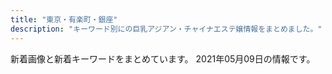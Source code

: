 ```yaml
---
title: "東京・有楽町・銀座"
description: "キーワード別にの巨乳アジアン・チャイナエステ嬢情報をまとめました。"
---
```


新着画像と新着キーワードをまとめています。
2021年05月09日の情報です。

<DmmAffiliateIns />
<KeywordTable
  shops={
    [
    {
        "img_links": [
            "http://yume-sato.blue/uploads//sites/18/2020/09/g3-150x150.jpg",
            "http://yume-sato.blue/uploads//sites/18/2020/09/g6-150x150.jpg",
            "http://yume-sato.blue/uploads//sites/18/2021/04/1-225x300.jpg",
            "http://yume-sato.blue/uploads//sites/18/2020/09/mobile-1.jpg",
            "http://yume-sato.blue/uploads//sites/18/2020/09/g1-150x150.jpg",
            "http://yume-sato.blue/uploads//sites/18/2020/09/g4.jpg",
            "http://yume-sato.blue/uploads//sites/18/2020/09/g1.jpg",
            "http://yume-sato.blue/uploads//sites/18/2020/12/gg.jpg",
            "http://yume-sato.blue/uploads//sites/18/2020/09/g3.jpg",
            "http://yume-sato.blue/uploads//sites/18/2020/09/g6.jpg",
            "http://yume-sato.blue/uploads//sites/18/2020/09/top1-1.jpg",
            "http://yume-sato.blue/uploads//sites/18/2020/09/top.jpg",
            "http://yume-sato.blue/uploads//sites/18/2020/09/s_staff.png",
            "http://yume-sato.blue/uploads//sites/18/2020/09/g4-150x150.jpg",
            "http://yume-sato.blue/uploads//sites/18/2020/09/pick.jpg",
            "http://yume-sato.blue/uploads//sites/18/2020/09/g2.jpg",
            "http://yume-sato.blue/uploads//sites/18/2020/09/news.jpg",
            "http://yume-sato.blue/uploads//sites/18/2020/10/g2.jpg",
            "http://yume-sato.blue/uploads//sites/18/2021/04/1.jpg",
            "http://yume-sato.blue/uploads//sites/18/2020/09/g5-150x150.jpg",
            "http://yume-sato.blue/uploads//sites/18/2020/12/gg-150x150.jpg",
            "http://yume-sato.blue/uploads//sites/18/2020/09/g5.jpg",
            "http://yume-sato.blue/uploads//sites/18/2020/09/g2-150x150.jpg"
        ],
        "url": "http://yume-sato.blue/",
        "station": "\u4eba\u5f62\u753a\u99c5A6",
        "keywords": {},
        "name": "\u5922\u306e\u90f7"
    },
    {
        "keywords": {},
        "name": "\u6975\u4e0a\u30e1\u30f3\u30ba\u30a2\u30ed\u30de\u65e5\u672c\u6a4b",
        "station": "\u8305\u5834\u753a\u99c510\u756a\u51fa\u53e3",
        "img_links": [],
        "url": "https://aroma.tyo.cm/"
    },
    {
        "keywords": {
            "87": 1,
            "E": 1,
            "C": 1,
            "89": 1,
            "D": 4
        },
        "url": "https://est-tiara.info/",
        "img_links": [
            "https://est-tiara.info/images/mobile.png",
            "https://est-tiara.info/staffPhoto/s20210304100121.jpg",
            "https://est-tiara.info/staffPhoto/b20210304095739.jpg",
            "https://est-tiara.info/staffPhoto/b20201016083614.jpg",
            "https://est-tiara.info/images/gallery/r6.jpg",
            "https://est-tiara.info/staffPhoto/b20210304100038.jpg",
            "https://est-tiara.info/images/gallery/r8.jpg",
            "https://est-tiara.info/uploadfiles/Image/campaignEstTiaraInfo.jpg",
            "https://est-tiara.info/images/gallery/r5.jpg",
            "https://est-tiara.info/staffPhoto/s20201016083828.jpg",
            "https://est-tiara.info/staffPhoto/s20210304095739.jpg",
            "https://est-tiara.info/js/sliderLine/slide_prev.png",
            "https://est-tiara.info/staffPhoto/s20210304095845.jpg",
            "https://est-tiara.info/staffPhoto/b20201016083828.jpg",
            "https://est-tiara.info/staffPhoto/b20210304100121.jpg",
            "https://est-tiara.info/staffPhoto/b20210304095845.jpg",
            "https://est-tiara.info/staffPhoto/s20201016083614.jpg",
            "https://est-tiara.info/images/returnBtn.png",
            "https://est-tiara.info/images/gallery/r1.jpg",
            "https://est-tiara.info/staffPhoto/b20210304095623.jpg",
            "https://est-tiara.info/staffPhoto/s20210304095623.jpg",
            "https://est-tiara.info/staffPhoto/s20210304100038.jpg",
            "https://est-tiara.info/images/gallery/r7.jpg",
            "https://est-tiara.info/images/gallery/r4.jpg",
            "https://est-tiara.info/js/sliderLine/slide_next.png",
            "https://est-tiara.info/images/gallery/r3.jpg",
            "https://est-tiara.info/images/gallery/r2.jpg"
        ],
        "name": "Tiara-\u30c6\u30a4\u30a2\u30e9-",
        "station": "\u6771\u9280\u5ea7\u99c5A7\u51fa\u53e3"
    },
    {
        "url": "http://cocosia-massage.work/",
        "img_links": [
            "http://cocosia-massage.work/img/fla-1.jpg",
            "http://cocosia-massage.work/sp/img/st1.jpg",
            "http://cocosia-massage.work/sp/img/st4.jpg",
            "http://cocosia-massage.work/img/sta6.jpg",
            "http://cocosia-massage.work/sp/img/p-5.jpg",
            "http://cocosia-massage.work/sp/img/qr.jpg",
            "http://cocosia-massage.work/img/r9.jpg",
            "http://cocosia-massage.work/sp/img/st3.jpg",
            "http://cocosia-massage.work/img/xmas.png",
            "http://cocosia-massage.work/sp/img/pc.jpg",
            "http://cocosia-massage.work/img/nos.jpg",
            "http://cocosia-massage.work/sp/img/p-4.jpg",
            "http://cocosia-massage.work/sp/img/cam3.jpg",
            "http://cocosia-massage.work/sp/img/cam4.jpg",
            "http://cocosia-massage.work/img/sta1.jpg",
            "http://cocosia-massage.work/img/st1.jpg",
            "http://cocosia-massage.work/sp/img/t-r.jpg",
            "http://cocosia-massage.work/img/sta2.jpg",
            "http://cocosia-massage.work/img/st6.jpg",
            "http://cocosia-massage.work/img/st5.jpg",
            "http://cocosia-massage.work/sp/img/botton.jpg",
            "http://cocosia-massage.work/sp/img/t-t2.jpg",
            "http://cocosia-massage.work/img/acc.jpg",
            "http://cocosia-massage.work/img/cncp.jpg",
            "http://cocosia-massage.work/img/head2.jpg",
            "http://cocosia-massage.work/sp/img/p-3.jpg",
            "http://cocosia-massage.work/sp/img/st2.jpg",
            "http://cocosia-massage.work/sp/img/st6.jpg",
            "http://cocosia-massage.work/img/st2.jpg",
            "http://cocosia-massage.work/sp/img/cam1.jpg",
            "http://cocosia-massage.work/sp/img/acc.jpg",
            "http://cocosia-massage.work/sp/img/t-s.jpg",
            "http://cocosia-massage.work/img/sta3.jpg",
            "http://cocosia-massage.work/img/conc.jpg",
            "http://cocosia-massage.work/sp/img/st5.jpg",
            "http://cocosia-massage.work/img/st4.jpg",
            "http://cocosia-massage.work/sp/img/t-t.jpg",
            "http://cocosia-massage.work/img/sta5.jpg",
            "http://cocosia-massage.work/img/fla-2.jpg",
            "http://cocosia-massage.work/img/news.jpg",
            "http://cocosia-massage.work/sp/img/sys.jpg",
            "http://cocosia-massage.work/sp/img/p-6.jpg",
            "http://cocosia-massage.work/sp/img/info.jpg",
            "http://cocosia-massage.work/img/sta4.jpg",
            "http://cocosia-massage.work/sp/img/rec.jpg",
            "http://cocosia-massage.work/img/newf.jpg",
            "http://cocosia-massage.work/sp/img/cam2.jpg",
            "http://cocosia-massage.work/img/st3.jpg"
        ],
        "keywords": {
            "87": 2,
            "85": 16,
            "F": 5,
            "C": 22,
            "E": 2,
            "D": 8,
            "88": 5
        },
        "station": "\u4eba\u5f62\u753a\u99c5A1\u51fa\u53e3",
        "name": "COCOSIA"
    },
    {
        "name": "Spa Ananda",
        "url": "https://kayabacho-mensesthe.com/",
        "keywords": {
            "C": 19,
            "D": 18,
            "E": 7
        },
        "station": "\u8305\u5834\u753a\u99c52\u756a\u51fa\u53e3",
        "img_links": [
            "https://kayabacho-mensesthe.com/staff/nao-s1.jpg",
            "https://kayabacho-mensesthe.com/staff/rin-s1.jpg",
            "https://kayabacho-mensesthe.com/staff/misaki-s1.jpg",
            "https://kayabacho-mensesthe.com/images/footer-l.png",
            "https://kayabacho-mensesthe.com/room/room-l2.jpg",
            "https://kayabacho-mensesthe.com/room/room-l4.jpg",
            "https://kayabacho-mensesthe.com/wp/wp-content/uploads/2020/02/miyu.jpg",
            "https://kayabacho-mensesthe.com/wp/wp-content/uploads/2020/10/aki-s1-150x150.jpg",
            "https://kayabacho-mensesthe.com/wp/wp-content/uploads/2020/12/yuki.jpg",
            "https://kayabacho-mensesthe.com/images/top2.jpg",
            "https://kayabacho-mensesthe.com/room/room-l1.jpg",
            "https://kayabacho-mensesthe.com/wp/wp-content/uploads/2019/07/misaki.jpg",
            "https://kayabacho-mensesthe.com/wp/wp-content/uploads/2020/11/urara3.jpg",
            "https://kayabacho-mensesthe.com/wp/wp-content/uploads/2019/08/mimi.jpg",
            "https://kayabacho-mensesthe.com/staff/ayaka-s1.jpg",
            "https://kayabacho-mensesthe.com/staff/emi-s1.jpg",
            "https://kayabacho-mensesthe.com/wp/wp-content/uploads/2019/12/emi.jpg",
            "https://kayabacho-mensesthe.com/wp/wp-content/uploads/2019/12/misaki.jpg",
            "https://kayabacho-mensesthe.com/images/flower.png",
            "https://kayabacho-mensesthe.com/images/clear.png",
            "https://kayabacho-mensesthe.com/staff/yuna-s1.jpg",
            "https://kayabacho-mensesthe.com/room/room-l7.jpg",
            "https://kayabacho-mensesthe.com/images/main2.jpg",
            "https://kayabacho-mensesthe.com/images/main1.jpg",
            "https://kayabacho-mensesthe.com/icon/yelp.png",
            "https://kayabacho-mensesthe.com/icon/line.png",
            "https://kayabacho-mensesthe.com/images/top3.jpg",
            "https://kayabacho-mensesthe.com/room/room-l5.jpg",
            "https://kayabacho-mensesthe.com/link/mens-esthe.png",
            "https://kayabacho-mensesthe.com/images/main3.jpg",
            "https://kayabacho-mensesthe.com/room/room-l3.jpg",
            "https://kayabacho-mensesthe.com/room/room-l8.jpg",
            "https://kayabacho-mensesthe.com/staff/aoi-s1.jpg",
            "https://kayabacho-mensesthe.com/images/footer-r.png",
            "https://kayabacho-mensesthe.com/images/mensesthe.jpg",
            "https://kayabacho-mensesthe.com/images/main4.jpg",
            "https://kayabacho-mensesthe.com/wp/wp-content/uploads/2020/08/ayaka-1.jpg",
            "https://kayabacho-mensesthe.com/images/top1.jpg",
            "https://kayabacho-mensesthe.com/staff/mimi-s1.jpg",
            "https://kayabacho-mensesthe.com/wp/wp-content/uploads/2019/12/IMG_8988.jpg",
            "https://kayabacho-mensesthe.com/icon/twitter.png",
            "https://kayabacho-mensesthe.com/icon/facebook.png",
            "https://kayabacho-mensesthe.com/staff/aki-s1.jpg",
            "https://kayabacho-mensesthe.com/staff/miyu-s1.jpg",
            "https://kayabacho-mensesthe.com/wp/wp-content/uploads/2021/01/yuna.jpg",
            "https://kayabacho-mensesthe.com/wp/wp-content/uploads/2019/12/mitsuki.jpg",
            "https://kayabacho-mensesthe.com/room/room-l6.jpg",
            "https://kayabacho-mensesthe.com/staff/urara-s1.jpg"
        ]
    },
    {
        "url": "http://toukasui.jpn.mn/",
        "name": "\u6843\u82b1\u6c34*\u3068\u3046\u304b\u3059\u3044",
        "keywords": {
            "F": 1,
            "86": 7,
            "88": 1,
            "87": 3,
            "E": 4,
            "85": 3,
            "D": 10,
            "89": 1
        },
        "img_links": [
            "http://toukasui.jpn.mn/images/room4.jpg",
            "http://toukasui.jpn.mn/photos/sites/49/2019/02/2019020710305082.jpg",
            "http://toukasui.jpn.mn/photos/sites/49/2021/04/2021040817571791.jpg",
            "http://toukasui.jpn.mn/images/s_staff.png",
            "http://toukasui.jpn.mn/photos/sites/49/2019/06/2019061711394937.jpg",
            "http://toukasui.jpn.mn/photos/sites/49/2019/08/2019081010463794.jpg",
            "http://toukasui.jpn.mn/photos/sites/49/2020/09/202009151644200.jpg",
            "http://toukasui.jpn.mn/photos/sites/49/2018/11/2018111701424587.jpg",
            "http://toukasui.jpn.mn/images/news.jpg",
            "http://toukasui.jpn.mn/photos/sites/49/2018/12/2018121411170742.jpg",
            "http://toukasui.jpn.mn/photos/sites/49/2021/04/2021041715313779.jpg",
            "http://toukasui.jpn.mn/images/face.jpg",
            "http://toukasui.jpn.mn/photos/sites/49/2018/11/2018110702420266.jpg",
            "http://toukasui.jpn.mn/images/room1.jpg",
            "http://toukasui.jpn.mn/images/room2.jpg",
            "http://toukasui.jpn.mn/photos/sites/49/2019/07/2019070111270334.jpg",
            "http://toukasui.jpn.mn/photos/sites/49/2019/08/2019082510480041.jpg",
            "http://toukasui.jpn.mn/photos/sites/49/2019/09/2019091616543823.jpg",
            "http://toukasui.jpn.mn/images/room3.jpg",
            "http://toukasui.jpn.mn/images/top.jpg",
            "http://toukasui.jpn.mn/images/mobile.jpg",
            "http://toukasui.jpn.mn/photos/sites/49/2019/02/2019021519245846.jpg",
            "http://toukasui.jpn.mn/photos/sites/49/2019/11/2019111002374421.jpg",
            "http://toukasui.jpn.mn/photos/sites/49/2019/03/2019030615101559.jpg",
            "http://toukasui.jpn.mn/images/pick.jpg"
        ],
        "station": "\u6771\u9280\u5ea7\u99c55\u756a\u51fa\u53e3"
    },
    {
        "url": "http://www.hitomebore.esjp.info/",
        "keywords": {
            "88": 3,
            "87": 6,
            "85": 6,
            "C": 6,
            "86": 18,
            "D": 27
        },
        "station": "\u65b0\u5bcc\u753a\u99c53\u756a\u51fa\u53e3",
        "img_links": [
            "http://www.hitomebore.esjp.info/files/002.jpg",
            "http://www.hitomebore.esjp.info/images/m2.jpg",
            "http://www.hitomebore.esjp.info/files/015.jpg",
            "http://www.hitomebore.esjp.info/files/011.jpg",
            "http://www.hitomebore.esjp.info/images/mainImg_sub.jpg",
            "http://www.hitomebore.esjp.info/images/btn2.png",
            "http://www.hitomebore.esjp.info/files/009.jpg",
            "http://www.hitomebore.esjp.info/files/016.jpg",
            "http://www.hitomebore.esjp.info/files/010.jpg",
            "http://www.hitomebore.esjp.info/files/014.jpg",
            "http://www.hitomebore.esjp.info/files/007.jpg",
            "http://www.hitomebore.esjp.info/files/008.jpg",
            "http://www.hitomebore.esjp.info/images/m3.jpg",
            "http://www.hitomebore.esjp.info/files/013.jpg",
            "http://www.hitomebore.esjp.info/files/012.jpg",
            "http://www.hitomebore.esjp.info/images/m4.jpg",
            "http://www.hitomebore.esjp.info/images/m1.jpg",
            "http://www.hitomebore.esjp.info/images/mainImg2.jpg"
        ],
        "name": "\u3072\u3068\u3081\u307c\u308c"
    },
    {
        "name": "For you",
        "keywords": {
            "87": 1,
            "G": 1,
            "D": 2,
            "E": 3,
            "89": 1,
            "90": 1,
            "91": 1,
            "83": 1,
            "85": 3,
            "93": 1,
            "C": 3,
            "86": 1
        },
        "img_links": [
            "http://f-relaxe.net/images/index_07.jpg",
            "http://f-relaxe.net/girl/010a.jpg",
            "http://f-relaxe.net/images/info_11.jpg",
            "http://f-relaxe.net/images/index_13.jpg",
            "http://f-relaxe.net/girl/02a.jpg",
            "http://f-relaxe.net/images/01.jpg",
            "http://f-relaxe.net/girl/00.jpg",
            "http://f-relaxe.net/girl/09a.jpg",
            "http://f-relaxe.net/girl/024.jpg",
            "http://f-relaxe.net/images/line.jpg",
            "http://f-relaxe.net/images/index_14.jpg",
            "http://f-relaxe.net/images/sub_12.jpg",
            "http://f-relaxe.net/images/info.jpg",
            "http://f-relaxe.net/images/index_17.jpg",
            "http://f-relaxe.net/images/index_05.jpg",
            "http://f-relaxe.net/images/index_10.jpg",
            "http://f-relaxe.net/girl/07a.jpg",
            "http://f-relaxe.net/girl/08a.jpg",
            "http://f-relaxe.net/girl/09.jpg",
            "http://f-relaxe.net/girl/011.jpg",
            "http://f-relaxe.net/images/index_01.jpg",
            "http://f-relaxe.net/images/index_08.jpg",
            "http://f-relaxe.net/images/index_119.jpg",
            "http://f-relaxe.net/images/rec_11.jpg",
            "http://f-relaxe.net/images/index_16.jpg",
            "http://f-relaxe.net/girl/013.jpg",
            "http://f-relaxe.net/girl/012a.jpg",
            "http://f-relaxe.net/girl/010.jpg",
            "http://f-relaxe.net/girl/07.jpg",
            "http://f-relaxe.net/girl/017.jpg",
            "http://f-relaxe.net/images/03.jpg",
            "http://f-relaxe.net/girl/011a.jpg",
            "http://f-relaxe.net/images/staff_11.jpg",
            "http://f-relaxe.net/girl/04.jpg",
            "http://f-relaxe.net/images/index_03.jpg",
            "http://f-relaxe.net/images/index_12.jpg",
            "http://f-relaxe.net/images/index_09.jpg",
            "http://f-relaxe.net/girl/02.jpg",
            "http://f-relaxe.net/images/sub_15.jpg",
            "http://f-relaxe.net/images/index_18.jpg",
            "http://f-relaxe.net/girl/012.jpg",
            "http://f-relaxe.net/images/sub_10.jpg",
            "http://f-relaxe.net/images/index_04.jpg",
            "http://f-relaxe.net/images/index_06.jpg",
            "http://f-relaxe.net/girl/08.jpg",
            "http://f-relaxe.net/girl/013a.jpg",
            "http://f-relaxe.net/images/rec.jpg",
            "http://f-relaxe.net/images/02.jpg"
        ],
        "station": "JR\u6771\u4eac\u99c5\u516b\u91cd\u6d32\u5317\u53e3",
        "url": "http://f-relaxe.net"
    },
    {
        "keywords": {},
        "station": "\u6c34\u5929\u5bae\u524d\u99c56\u756a\u51fa\u53e3",
        "name": "\u30a2\u30ed\u30de\u30a2\u30ea\u30a2",
        "img_links": [
            "http://e-berry.work/sp/images/footer.jpg",
            "http://e-berry.work/images/9.jpg",
            "http://e-berry.work/sp/images/int2.png",
            "http://e-berry.work/sp/images/sys1.png",
            "http://e-berry.work/images/b2.jpg",
            "http://e-berry.work/img/yoko1.jpg",
            "http://e-berry.work/images/news_t.jpg",
            "http://e-berry.work/staff/moka.jpg",
            "http://e-berry.work/staff/ai.jpg",
            "http://e-berry.work/img/haruka1.jpg",
            "http://e-berry.work/sp/images/tel.png",
            "http://e-berry.work/sp/images/rec1.jpg",
            "http://e-berry.work/img/aya1.jpg",
            "http://e-berry.work/staff/natumi.jpg",
            "http://e-berry.work/images/b1.jpg",
            "http://e-berry.work/sp/staff/moka.jpg",
            "http://e-berry.work/images/newsb.png",
            "http://e-berry.work/img/natumi1.jpg",
            "http://e-berry.work/sp/images/sys3.png",
            "http://e-berry.work/sp/staff/nene.jpg",
            "http://e-berry.work/images/tgirl.jpg",
            "http://e-berry.work/images/10.jpg",
            "http://e-berry.work/sp/images/ac1.jpg",
            "http://e-berry.work/sp/staff/ai.jpg",
            "http://e-berry.work/sp/img/aya1.jpg",
            "http://e-berry.work/staff/rina.jpg",
            "http://e-berry.work/images/interior_t.jpg",
            "http://e-berry.work/img/rina1.jpg",
            "http://e-berry.work/img/hikari1.jpg",
            "http://e-berry.work/sp/images/concept.jpg",
            "http://e-berry.work/sp/images/interior_t.png",
            "http://e-berry.work/staff/ayumi.jpg",
            "http://e-berry.work/staff/nene.jpg",
            "http://e-berry.work/images/concept.jpg",
            "http://e-berry.work/staff/haruka.jpg",
            "http://e-berry.work/sp/img/nene1.jpg",
            "http://e-berry.work/sp/img/ai1.jpg",
            "http://e-berry.work/images/int1.jpg",
            "http://e-berry.work/img/moka1.jpg",
            "http://e-berry.work/sp/img/haruka1.jpg",
            "http://e-berry.work/images/ac1.jpg",
            "http://e-berry.work/staff/yoko.jpg",
            "http://e-berry.work/sp/images/int1.png",
            "http://e-berry.work/staff/aya.jpg",
            "http://e-berry.work/images/head.jpg",
            "http://e-berry.work/sp/staff/ayumi.jpg",
            "http://e-berry.work/img/nene1.jpg",
            "http://e-berry.work/sp/staff/rina.jpg",
            "http://e-berry.work/sp/staff/aya.jpg",
            "http://e-berry.work/images/int2.jpg",
            "http://e-berry.work/sp/images/b2.jpg",
            "http://e-berry.work/images/sys3.jpg",
            "http://e-berry.work/images/newface.jpg",
            "http://e-berry.work/staff/hikari.jpg",
            "http://e-berry.work/sp/staff/yoko.jpg",
            "http://e-berry.work/images/sys2.jpg",
            "http://e-berry.work/sp/img/hikari1.jpg",
            "http://e-berry.work/sp/images/topgirl.png",
            "http://e-berry.work/images/sys1.jpg",
            "http://e-berry.work/images/sm.jpg",
            "http://e-berry.work/sp/images/rec2.png",
            "http://e-berry.work/sp/img/rina1.jpg",
            "http://e-berry.work/sp/images/b1.jpg",
            "http://e-berry.work/images/rec1.jpg",
            "http://e-berry.work/sp/img/ayumi1.jpg",
            "http://e-berry.work/images/rec2.jpg",
            "http://e-berry.work/sp/staff/natumi.jpg",
            "http://e-berry.work/sp/images/head.jpg",
            "http://e-berry.work/sp/img/moka1.jpg",
            "http://e-berry.work/sp/staff/hikari.jpg",
            "http://e-berry.work/sp/images/9.jpg",
            "http://e-berry.work/sp/images/sys2.png",
            "http://e-berry.work/sp/images/10.jpg",
            "http://e-berry.work/sp/images/newsb.png",
            "http://e-berry.work/sp/staff/haruka.jpg",
            "http://e-berry.work/img/ai1.jpg",
            "http://e-berry.work/sp/img/yoko1.jpg",
            "http://e-berry.work/images/staff_t.jpg",
            "http://e-berry.work/sp/images/staff_t.png",
            "http://e-berry.work/sp/images/newface.png",
            "http://e-berry.work/sp/img/natumi1.jpg",
            "http://e-berry.work/img/ayumi1.jpg",
            "http://e-berry.work/sp/images/news.png"
        ],
        "url": "http://e-berry.work/index.html"
    },
    {
        "name": "COMODO -\u30b3\u30e2\u30c9-",
        "img_links": [
            "http://www.comodo.relaxjp.info/files/012-03.jpg",
            "http://www.comodo.relaxjp.info/images/s_news.jpg",
            "http://www.comodo.relaxjp.info/files/012-02.jpg",
            "http://www.comodo.relaxjp.info/images/s_staff.jpg",
            "http://www.comodo.relaxjp.info/files/012.jpg",
            "http://www.comodo.relaxjp.info/files/015.jpg",
            "http://www.comodo.relaxjp.info/images/top.png",
            "http://www.comodo.relaxjp.info/files/003-02.jpg",
            "http://www.comodo.relaxjp.info/files/015-03.jpg",
            "http://www.comodo.relaxjp.info/files/013-03.jpg",
            "http://www.comodo.relaxjp.info/files/002.jpg",
            "http://www.comodo.relaxjp.info/files/010-02.jpg",
            "http://www.comodo.relaxjp.info/files/013-02.jpg",
            "http://www.comodo.relaxjp.info/files/014-02.jpg",
            "http://www.comodo.relaxjp.info/images/s_link.jpg",
            "http://www.comodo.relaxjp.info/files/002-02.jpg",
            "http://www.comodo.relaxjp.info/files/014.jpg",
            "http://www.comodo.relaxjp.info/files/011.jpg",
            "http://www.comodo.relaxjp.info/files/011-03.jpg",
            "http://www.comodo.relaxjp.info/files/002-03.jpg",
            "http://www.comodo.relaxjp.info/files/001-02.jpg",
            "http://www.comodo.relaxjp.info/files/003.jpg",
            "http://www.comodo.relaxjp.info/files/010-03.jpg",
            "http://www.comodo.relaxjp.info/images/s_info.jpg",
            "http://www.comodo.relaxjp.info/images/hua.jpg",
            "http://www.comodo.relaxjp.info/images/bj3.jpg",
            "http://www.comodo.relaxjp.info/files/011-02.jpg",
            "http://www.comodo.relaxjp.info/images/bj1.jpg",
            "http://www.comodo.relaxjp.info/files/003-03.jpg",
            "http://www.comodo.relaxjp.info/files/014-03.jpg",
            "http://www.comodo.relaxjp.info/files/001.jpg",
            "http://www.comodo.relaxjp.info/files/015-02.jpg",
            "http://www.comodo.relaxjp.info/files/010.jpg",
            "http://www.comodo.relaxjp.info/files/001-03.jpg",
            "http://www.comodo.relaxjp.info/files/013.jpg"
        ],
        "url": "http://www.comodo.relaxjp.info/",
        "station": "\u99ac\u55b0\u6a2a\u5c71\u99c5A2\u51fa\u53e3",
        "keywords": {
            "87": 6,
            "D": 6,
            "85": 1,
            "C": 1,
            "E": 1,
            "90": 1,
            "88": 1
        }
    },
    {
        "img_links": [
            "http://tokyo-relaxtime.asia/img/slick/st-4.jpg",
            "http://tokyo-relaxtime.asia/img/interior/corridor-1.jpg",
            "http://tokyo-relaxtime.asia/img/cast/momo-03.jpg",
            "http://tokyo-relaxtime.asia/img/cast/alice-02.jpg",
            "http://tokyo-relaxtime.asia/img/cast/yuka-01.jpg",
            "http://tokyo-relaxtime.asia/img/cast/momo-04.jpg",
            "http://tokyo-relaxtime.asia/img/cast/miki-01.jpg",
            "http://tokyo-relaxtime.asia/img/slick/st-5.jpg",
            "http://tokyo-relaxtime.asia/img/interior/lobby-1.jpg",
            "http://tokyo-relaxtime.asia/img/cast/miki-04.jpg",
            "http://tokyo-relaxtime.asia/img/cast/miki-02.jpg",
            "http://tokyo-relaxtime.asia/img/tw_mark.png",
            "http://tokyo-relaxtime.asia/img/cast/alice-04.jpg",
            "http://tokyo-relaxtime.asia/img/cast/yuka-04.jpg",
            "http://tokyo-relaxtime.asia/img/cast/ai-01.jpg",
            "http://tokyo-relaxtime.asia/img/cast/ai-03.jpg",
            "http://tokyo-relaxtime.asia/img/cast/ai-04.jpg",
            "http://tokyo-relaxtime.asia/img/slick/st-3.jpg",
            "http://tokyo-relaxtime.asia/img/cast/alice-03.jpg",
            "http://tokyo-relaxtime.asia/img/cast/momo-01.jpg",
            "http://tokyo-relaxtime.asia/img/cast/alice-01.jpg",
            "http://tokyo-relaxtime.asia/img/cast/ai-02.jpg",
            "http://tokyo-relaxtime.asia/img/slick/st-6.jpg",
            "http://tokyo-relaxtime.asia/img/cast/yuka-02.jpg",
            "http://tokyo-relaxtime.asia/img/cast/momo-02.jpg",
            "http://tokyo-relaxtime.asia/img/cast/miki-03.jpg",
            "http://tokyo-relaxtime.asia/img/cast/yuka-03.jpg",
            "http://tokyo-relaxtime.asia/img/slick/st-1.jpg"
        ],
        "station": "\u6771\u65e5\u672c\u6a4b\u99c5A2\u51fa\u53e3",
        "url": "http://tokyo-relaxtime.asia/",
        "keywords": {},
        "name": "Evergrace-\u30a8\u30d0\u30fc\u30b0\u30ec\u30fc\u30b9-"
    },
    {
        "img_links": [
            "https://ningyocho-esthe.work/images/dream/common/gallery_06.png",
            "https://ningyocho-esthe.work/images/dream/staff/imgapp_1.jpg",
            "https://ningyocho-esthe.work/images/dream/common/gallery_02.png",
            "https://ningyocho-esthe.work/images/dream/home/image_01.png",
            "https://ningyocho-esthe.work/images/dream/home/teaser.png",
            "https://ningyocho-esthe.work/images/dream/staff/13.jpg",
            "https://ningyocho-esthe.work/images/dream/home/image_02.png",
            "https://ningyocho-esthe.work/images/dream/common/gallery_09.png",
            "https://ningyocho-esthe.work/images/dream/staff/2.jpg",
            "https://ningyocho-esthe.work/images/dream/common/gallery_07.png",
            "https://ningyocho-esthe.work/images/dream/staff/\u30ca\u30ca.jpg",
            "https://ningyocho-esthe.work/images/dream/common/credit_02.png",
            "https://ningyocho-esthe.work/images/dream/staff/1.jpg",
            "https://ningyocho-esthe.work/images/dream/common/side_bnr_02.png",
            "https://ningyocho-esthe.work/images/dream/common/side_bnr_01.png",
            "https://ningyocho-esthe.work/images/dream/staff/imgapp_3.jpg",
            "https://ningyocho-esthe.work/images/dream/common/header_phone_pc.png",
            "https://ningyocho-esthe.work/images/dream/common/gallery_04.png",
            "https://ningyocho-esthe.work/images/dream/common/gallery_05.png",
            "https://ningyocho-esthe.work/images/dream/home/image_03.png",
            "https://ningyocho-esthe.work/images/dream/common/header_info.png",
            "https://ningyocho-esthe.work/images/dream/staff/\u3042\u307f.jpg",
            "https://ningyocho-esthe.work/images/dream/common/gallery_01.png",
            "https://ningyocho-esthe.work/images/dream/common/gallery_08.png",
            "https://ningyocho-esthe.work/images/dream/common/gallery_03.png",
            "https://ningyocho-esthe.work/images/dream/common/gallery_10.png",
            "https://ningyocho-esthe.work/images/dream/common/credit_03.png",
            "https://ningyocho-esthe.work/images/dream/common/credit_01.png",
            "https://ningyocho-esthe.work/images/dream/staff/imgapp6.jpg",
            "https://ningyocho-esthe.work/images/dream/staff/3.jpg"
        ],
        "name": "Dream",
        "url": "https://ningyocho-esthe.work/",
        "station": "\u4eba\u5f62\u753a\u99c5A1\u51fa\u53e3",
        "keywords": {
            "88": 1,
            "\u30bb\u30af\u30b7\u30fc": 3
        }
    },
    {
        "name": "\u30e9\u30d5\u30a3\u30fc\u30eb",
        "station": "\u65b0\u65e5\u672c\u6a4b\u99c55\u756a\u51fa\u53e3",
        "keywords": {},
        "img_links": [],
        "url": "http://s-este.net/"
    },
    {
        "station": "\u99ac\u55b0\u753a\u99c51\u756a\u51fa\u53e3",
        "img_links": [
            "http://prime-relax.work/img/bottom-.png",
            "http://prime-relax.work/img/st8.jpg",
            "http://prime-relax.work/img/st013.jpg",
            "http://prime-relax.work/sp/img/tit.jpg",
            "http://prime-relax.work/sp/img/tel.jpg",
            "http://prime-relax.work/sp/img/time.jpg",
            "http://prime-relax.work/img/sta13.jpg",
            "http://prime-relax.work/sp/img/p-9.jpg",
            "http://prime-relax.work/img/IMG_1667.jpg",
            "http://prime-relax.work/sp/img/botton.jpg",
            "http://prime-relax.work/sp/img/cam.jpg",
            "http://prime-relax.work/sp/img/add2.jpg",
            "http://prime-relax.work/img/link300100.jpg",
            "http://prime-relax.work/img/link20067.jpg",
            "http://prime-relax.work/sp/img/sta9.jpg",
            "http://prime-relax.work/img/st4.jpg",
            "http://prime-relax.work/img/st14.jpg",
            "http://prime-relax.work/img/st9.jpg",
            "http://prime-relax.work/img/sta5.jpg",
            "http://prime-relax.work/img/sta7.jpg",
            "http://prime-relax.work/img/body-.jpg",
            "http://prime-relax.work/sp/img/sta7.jpg",
            "http://prime-relax.work/img/sta12.jpg",
            "http://prime-relax.work/img/st12.jpg",
            "http://prime-relax.work/sp/img/sta12.jpg",
            "http://prime-relax.work/img/sys.jpg",
            "http://prime-relax.work/img/bottom.png",
            "http://prime-relax.work/sp/img/t-t.jpg",
            "http://prime-relax.work/sp/img/p-8.jpg",
            "http://prime-relax.work/sp/img/sta13.jpg",
            "http://prime-relax.work/sp/img/t-r.jpg",
            "http://prime-relax.work/sp/img/sta4.jpg",
            "http://prime-relax.work/img/IMG_1675.jpg",
            "http://prime-relax.work/img/eve.jpg",
            "http://prime-relax.work/sp/img/info.jpg",
            "http://prime-relax.work/sp/img/add3.jpg",
            "http://prime-relax.work/img/IMG_1709.jpg",
            "http://prime-relax.work/sp/img/sys.jpg",
            "http://prime-relax.work/img/head.jpg",
            "http://prime-relax.work/sp/img/t-s.jpg",
            "http://prime-relax.work/sp/img/sta14.jpg",
            "http://prime-relax.work/sp/img/sta11.jpg",
            "http://prime-relax.work/sp/img/sta5.jpg",
            "http://prime-relax.work/img/IMG_1699.jpg",
            "http://prime-relax.work/img/sta9.jpg",
            "http://prime-relax.work/sp/img/t-a.jpg",
            "http://prime-relax.work/sp/img/p-7.jpg",
            "http://prime-relax.work/img/link10033.jpg",
            "http://prime-relax.work/img/st07.jpg",
            "http://prime-relax.work/img/st04.jpg",
            "http://prime-relax.work/sp/img/sta8.jpg",
            "http://prime-relax.work/img/st08.jpg",
            "http://prime-relax.work/sp/img/t-o.jpg",
            "http://prime-relax.work/sp/img/pic.jpg",
            "http://prime-relax.work/sp/img/pc.jpg",
            "http://prime-relax.work/img/st014.jpg",
            "http://prime-relax.work/img/st5.jpg",
            "http://prime-relax.work/img/sta11.jpg",
            "http://prime-relax.work/img/mo.png",
            "http://prime-relax.work/img/sta4.jpg",
            "http://prime-relax.work/img/st11.jpg",
            "http://prime-relax.work/img/sta14.jpg",
            "http://prime-relax.work/img/st7.jpg",
            "http://prime-relax.work/sp/img/add.jpg",
            "http://prime-relax.work/img/st13.jpg",
            "http://prime-relax.work/img/link-.jpg",
            "http://prime-relax.work/img/sta8.jpg"
        ],
        "keywords": {
            "82": 1,
            "84": 5,
            "C": 7,
            "87": 4,
            "88": 1,
            "D": 10,
            "86": 7,
            "E": 1
        },
        "url": "http://prime-relax.work/",
        "name": "PRIME\u30fb\u30d7\u30e9\u30a4\u30e0"
    },
    {
        "img_links": [
            "https://angel-love.tyo.cm/photos/sites/27/2021/03/2021033001385486.jpg",
            "https://angel-love.tyo.cm/images/s_news.jpg",
            "https://angel-love.tyo.cm/images/room3.jpg",
            "https://angel-love.tyo.cm/images/s1.jpg",
            "https://angel-love.tyo.cm/images/info.jpg",
            "https://angel-love.tyo.cm/photos/sites/27/2021/03/202103300138536.jpg",
            "https://angel-love.tyo.cm/images/mobile.jpg",
            "https://angel-love.tyo.cm/photos/sites/27/2021/04/2021041903175212.jpg",
            "https://angel-love.tyo.cm/images/room4.jpg",
            "https://angel-love.tyo.cm/images/news_bj3.jpg",
            "https://angel-love.tyo.cm/images/room2.jpg",
            "https://angel-love.tyo.cm/images/news_bj1.jpg",
            "https://angel-love.tyo.cm/photos/sites/27/2021/03/2021031704243422.jpg",
            "https://angel-love.tyo.cm/photos/sites/27/2021/04/2021041903203173.jpg",
            "https://angel-love.tyo.cm/images/room1.jpg",
            "https://angel-love.tyo.cm/images/s3.jpg",
            "https://angel-love.tyo.cm/images/top.jpg",
            "https://angel-love.tyo.cm/images/s_staff.png",
            "https://angel-love.tyo.cm/photos/sites/27/2021/03/2021031704243332.jpg",
            "https://angel-love.tyo.cm/photos/sites/27/2021/04/2021041909433771.jpg",
            "https://angel-love.tyo.cm/photos/sites/27/2021/04/2021041903193760.jpg"
        ],
        "url": "https://angel-love.tyo.cm/",
        "keywords": {
            "83": 9,
            "86": 18,
            "87": 18,
            "E": 18,
            "D": 54,
            "85": 27
        },
        "name": "Angel Love",
        "station": "\u9280\u5ea7\u99c5A5\u51fa\u53e3"
    },
    {
        "img_links": [
            "http://xn--vckg5a5c7c8c1czd.in.net/images/index_01.jpg",
            "http://xn--vckg5a5c7c8c1czd.in.net/images/staff_images/cg1.jpg",
            "http://xn--vckg5a5c7c8c1czd.in.net/images/an_2_03.jpg",
            "http://xn--vckg5a5c7c8c1czd.in.net/images/staff_images/top_small_2.jpg",
            "http://xn--vckg5a5c7c8c1czd.in.net/images/an_1_02.jpg",
            "http://xn--vckg5a5c7c8c1czd.in.net/images/staff_images/cg2.jpg",
            "http://xn--vckg5a5c7c8c1czd.in.net/images/slider/slide3s.jpg",
            "http://xn--vckg5a5c7c8c1czd.in.net/images/an_2_05.jpg",
            "http://xn--vckg5a5c7c8c1czd.in.net/images/staff_images/cg5.jpg",
            "http://xn--vckg5a5c7c8c1czd.in.net/images/staff_images/top_small_5.jpg",
            "http://xn--vckg5a5c7c8c1czd.in.net/images/staff_images/cg16.jpg",
            "http://xn--vckg5a5c7c8c1czd.in.net/images/an_1_06.jpg",
            "http://xn--vckg5a5c7c8c1czd.in.net/images/an_2_02.jpg",
            "http://xn--vckg5a5c7c8c1czd.in.net/images/staff_images/cg17.jpg",
            "http://xn--vckg5a5c7c8c1czd.in.net/images/slider/slide1s.jpg",
            "http://xn--vckg5a5c7c8c1czd.in.net/images/slider/slide1.jpg",
            "http://xn--vckg5a5c7c8c1czd.in.net/images/staff_images/cg14.jpg",
            "http://xn--vckg5a5c7c8c1czd.in.net/images/an_2_04.jpg",
            "http://xn--vckg5a5c7c8c1czd.in.net/images/slider/slide3.jpg",
            "http://xn--vckg5a5c7c8c1czd.in.net/images/no.png",
            "http://xn--vckg5a5c7c8c1czd.in.net/images/QRcode.jpg",
            "http://xn--vckg5a5c7c8c1czd.in.net/images/an_1_04.jpg",
            "http://xn--vckg5a5c7c8c1czd.in.net/images/an_2_07.jpg",
            "http://xn--vckg5a5c7c8c1czd.in.net/images/an_1_07.jpg",
            "http://xn--vckg5a5c7c8c1czd.in.net/images/staff_images/top_small_17.jpg",
            "http://xn--vckg5a5c7c8c1czd.in.net/images/an_1_03.jpg",
            "http://xn--vckg5a5c7c8c1czd.in.net/images/staff_images/top_small_16.jpg",
            "http://xn--vckg5a5c7c8c1czd.in.net/images/slider/slide2.jpg",
            "http://xn--vckg5a5c7c8c1czd.in.net/images/slider/slide2s.jpg",
            "http://xn--vckg5a5c7c8c1czd.in.net/images/staff_images/top_small_1.jpg",
            "http://xn--vckg5a5c7c8c1czd.in.net/images/an_2_06.jpg",
            "http://xn--vckg5a5c7c8c1czd.in.net/images/staff_images/top_small_14.jpg"
        ],
        "station": "\u65b0\u5bcc\u753a\u99c5",
        "name": "\u7652\u3057\u306e\u6d77",
        "url": "http://xn--vckg5a5c7c8c1czd.in.net/",
        "keywords": {
            "E": 4,
            "86": 24,
            "D": 20
        }
    },
    {
        "img_links": [
            "http://www.kayabatyo-massage.work/images/recruit/req_03.jpg",
            "http://www.kayabatyo-massage.work/images/head_interior.jpg",
            "http://www.kayabatyo-massage.work/images/icon_ranking_01.png",
            "http://www.kayabatyo-massage.work/images/sw_tel.png",
            "http://www.kayabatyo-massage.work/images/recruit/nagare_07.png",
            "http://www.kayabatyo-massage.work/images/recruit/point_07.png",
            "http://www.kayabatyo-massage.work/images/recruit/nagare_01.jpg",
            "http://www.kayabatyo-massage.work/images/mainvisual_02.jpg",
            "http://www.kayabatyo-massage.work/images/head_therapist.jpg",
            "http://www.kayabatyo-massage.work/staff/kaoru.jpg",
            "http://www.kayabatyo-massage.work/images/recruit/nagare_03.jpg",
            "http://www.kayabatyo-massage.work/images/mainvisual_01_s.jpg",
            "http://www.kayabatyo-massage.work/images/recruit/sp_mainvisual.jpg",
            "http://www.kayabatyo-massage.work/images/recruit/nagare_06.png",
            "http://www.kayabatyo-massage.work/images/recruit/point_05.png",
            "http://www.kayabatyo-massage.work/images/recruit/point_06.png",
            "http://www.kayabatyo-massage.work/images/recruit/message_03.png",
            "http://www.kayabatyo-massage.work/images/recruit/point_04.png",
            "http://www.kayabatyo-massage.work/images/sw_home.png",
            "http://www.kayabatyo-massage.work/images/recruit/point_03.png",
            "http://www.kayabatyo-massage.work/images/recruit/point_08.png",
            "http://www.kayabatyo-massage.work/images/mainvisual_02_s.jpg",
            "http://www.kayabatyo-massage.work/images/mainvisual_01.jpg",
            "http://www.kayabatyo-massage.work/images/icon_new.png",
            "http://www.kayabatyo-massage.work/staff/nanami.jpg",
            "http://www.kayabatyo-massage.work/images/no_image.jpg",
            "http://www.kayabatyo-massage.work/images/recruit/nagare_02.jpg",
            "http://www.kayabatyo-massage.work/images/recruit/nagare_05.png",
            "http://www.kayabatyo-massage.work/staff/hinata.jpg",
            "http://www.kayabatyo-massage.work/images/icon_ranking_03.png",
            "http://www.kayabatyo-massage.work/images/icon_ranking_02.png",
            "http://www.kayabatyo-massage.work/images/recruit/point_09.png",
            "http://www.kayabatyo-massage.work/images/trigger.jpg"
        ],
        "keywords": {},
        "url": "http://www.kayabatyo-massage.work/",
        "station": "\u8305\u5834\u753a\u99c511\u756a\u51fa\u53e3",
        "name": "Angela"
    },
    {
        "name": "Melody Spa -\u30e1\u30ed\u30c7\u30a3 \u30b9\u30d1-",
        "station": "JR\u65b0\u65e5\u672c\u6a4b\u99c56\u756a\u51fa\u53e3",
        "keywords": {
            "F": 2,
            "C": 30,
            "86": 4
        },
        "url": "https://melodyspa.tokyo/",
        "img_links": [
            "https://melodyspa.tokyo/images/st/yuri.jpg",
            "https://melodyspa.tokyo/images/st/you2.jpg",
            "https://melodyspa.tokyo/images/st/yuna2.jpg",
            "https://melodyspa.tokyo/images/st/you.jpg",
            "https://melodyspa.tokyo/images/st/mina2.jpg",
            "https://melodyspa.tokyo/images/topimage/topimage.jpg",
            "https://melodyspa.tokyo/images/st/yuna1.jpg",
            "https://melodyspa.tokyo/images/st/mina.jpg",
            "https://melodyspa.tokyo/images/st/yuna.jpg",
            "https://melodyspa.tokyo/images/share/pagetop.png",
            "https://melodyspa.tokyo/images/st/you3.jpg",
            "https://melodyspa.tokyo/images/st/risa.jpg",
            "https://melodyspa.tokyo/images/st/miho.jpg",
            "https://melodyspa.tokyo/images/st/ringo.jpg",
            "https://melodyspa.tokyo/images/st/rara2.jpg"
        ]
    },
    {
        "name": "\u7d05\u8449",
        "img_links": [
            "http://arm-heal.com/img/ttl_rec.png",
            "http://arm-heal.com/staff/yuuyuu/01mb.jpg",
            "http://arm-heal.com/i/files/homeimg.jpg",
            "http://arm-heal.com/staff/miki/01.jpg",
            "http://arm-heal.com/staff/miya/01.jpg",
            "http://arm-heal.com/pic/head.jpg",
            "http://arm-heal.com/staff/yuuyuu/01.jpg",
            "http://arm-heal.com/staff/miya/01mb.jpg",
            "http://arm-heal.com/staff/aya/01.jpg",
            "http://arm-heal.com/img/ttl_mobile.png",
            "http://arm-heal.com/pic/topimg2.png",
            "http://arm-heal.com/img/corona.png",
            "http://arm-heal.com/staff/yuki/01.jpg",
            "http://arm-heal.com/staff/miki/01mb.jpg",
            "http://arm-heal.com/img/att.png",
            "http://arm-heal.com/pic/topimg5.png",
            "http://arm-heal.com/pic/topimg3.png",
            "http://arm-heal.com/img/ttl_staff.jpg",
            "http://arm-heal.com/pic/topimg4.png",
            "http://arm-heal.com/staff/hikari/01.jpg",
            "http://arm-heal.com/pic/topimg1.png",
            "http://arm-heal.com/staff/yuki/01mb.jpg",
            "http://arm-heal.com/staff/aya/01mb.jpg",
            "http://arm-heal.com/staff/hikari/01mb.jpg"
        ],
        "station": "\u516b\u4e01\u5800\u99c5A5\u53e3",
        "url": "http://arm-heal.com/",
        "keywords": {
            "C": 15
        }
    },
    {
        "keywords": {
            "E": 1,
            "D": 10,
            "86": 13,
            "C": 2
        },
        "url": "http://esthe-aroma.com/",
        "station": "\u99ac\u55b0\u6a2a\u5c71\u99c5A2\u51fa\u53e3",
        "name": "Miss.9\uff5e\u30df\u30b9.\u30ad\u30e5\u30a6\uff5e",
        "img_links": [
            "http://esthe-aroma.com/images/photo02.jpg",
            "http://esthe-aroma.com/images/qrc.jpg",
            "http://esthe-aroma.com/images/btn2.png",
            "http://esthe-aroma.com/images/cg02.jpg",
            "http://esthe-aroma.com/images/cg13.jpg",
            "http://esthe-aroma.com/images/cg05.jpg",
            "http://esthe-aroma.com/images/icon_staff.png",
            "http://esthe-aroma.com/images/mainImg_sub.jpg",
            "http://esthe-aroma.com/images/icon_concept.png",
            "http://esthe-aroma.com/images/icon_tel.png",
            "http://esthe-aroma.com/images/icon_top.png",
            "http://esthe-aroma.com/images/cg07.jpg",
            "http://esthe-aroma.com/images/cg06.jpg",
            "http://esthe-aroma.com/images/icon_info.png",
            "http://esthe-aroma.com/images/photo03.jpg",
            "http://esthe-aroma.com/images/cg10.jpg",
            "http://esthe-aroma.com/images/photo01.jpg",
            "http://esthe-aroma.com/images/cg01.jpg",
            "http://esthe-aroma.com/images/end-info.png",
            "http://esthe-aroma.com/images/cg11.jpg",
            "http://esthe-aroma.com/images/cg08.jpg",
            "http://esthe-aroma.com/images/cg12.jpg",
            "http://esthe-aroma.com/images/cg03.jpg",
            "http://esthe-aroma.com/images/cg04.jpg",
            "http://esthe-aroma.com/images/cg09.jpg"
        ]
    },
    {
        "keywords": {
            "85": 2,
            "86": 14,
            "87": 4
        },
        "url": "http://missyou-esthe.com/",
        "img_links": [
            "http://missyou-esthe.com/img/tt4.jpg",
            "http://missyou-esthe.com/img/cg07.jpg",
            "http://missyou-esthe.com/img/tt16.jpg",
            "http://missyou-esthe.com/img/f1.jpg",
            "http://missyou-esthe.com/img/cg01.jpg",
            "http://missyou-esthe.com/img/cg08.jpg",
            "http://missyou-esthe.com/img/tt20.jpg",
            "http://missyou-esthe.com/img/lin.jpg",
            "http://missyou-esthe.com/img/cg05.jpg",
            "http://missyou-esthe.com/img/tt2.jpg",
            "http://missyou-esthe.com/img/tt18.jpg",
            "http://missyou-esthe.com/img/f.jpg",
            "http://missyou-esthe.com/img/tt14.jpg",
            "http://missyou-esthe.com/img/cg11.jpg",
            "http://missyou-esthe.com/img/tt1.jpg",
            "http://missyou-esthe.com/img/eve.jpg",
            "http://missyou-esthe.com/img/cg03.jpg",
            "http://missyou-esthe.com/img/cg02.jpg",
            "http://missyou-esthe.com/img/t3.jpg",
            "http://missyou-esthe.com/img/cg09.jpg",
            "http://missyou-esthe.com/img/tt19.jpg",
            "http://missyou-esthe.com/img/cg10.jpg",
            "http://missyou-esthe.com/img/tt13.jpg",
            "http://missyou-esthe.com/img/t1.jpg",
            "http://missyou-esthe.com/img/tt11.jpg",
            "http://missyou-esthe.com/img/tt21.jpg",
            "http://missyou-esthe.com/img/cg14.jpg",
            "http://missyou-esthe.com/img/tt17.jpg",
            "http://missyou-esthe.com/img/no.png",
            "http://missyou-esthe.com/img/t2.jpg",
            "http://missyou-esthe.com/img/tt15.jpg",
            "http://missyou-esthe.com/img/cg06.jpg",
            "http://missyou-esthe.com/img/tt12.jpg",
            "http://missyou-esthe.com/img/mr1.jpg",
            "http://missyou-esthe.com/img/cg091.jpg",
            "http://missyou-esthe.com/img/cg04.jpg",
            "http://missyou-esthe.com/img/cg13.jpg"
        ],
        "name": "Lotus\uff5e\u30ed\u30fc\u30bf\u30b9\uff5e",
        "station": "\u65b0\u5bcc\u753a\u99c53\u756a\u51fa\u53e3"
    },
    {
        "url": "http://sweet-massage.work/",
        "img_links": [
            "http://sweet-massage.work/img/sta2.jpg",
            "http://sweet-massage.work/img/sta1.jpg",
            "http://sweet-massage.work/img/s3.jpg",
            "http://sweet-massage.work/img/st05.jpg",
            "http://sweet-massage.work/img/s1.jpg",
            "http://sweet-massage.work/sp/img/t-a.jpg",
            "http://sweet-massage.work/sp/img/st3.jpg",
            "http://sweet-massage.work/img/st005.jpg",
            "http://sweet-massage.work/sp/img/st4.jpg",
            "http://sweet-massage.work/img/st1.jpg",
            "http://sweet-massage.work/img/nos.jpg",
            "http://sweet-massage.work/sp/img/st01.jpg",
            "http://sweet-massage.work/sp/img/t-o.jpg",
            "http://sweet-massage.work/sp/img/time.jpg",
            "http://sweet-massage.work/sp/img/st5.jpg",
            "http://sweet-massage.work/sp/img/s2.jpg",
            "http://sweet-massage.work/sp/img/st04.jpg",
            "http://sweet-massage.work/sp/img/sys.jpg",
            "http://sweet-massage.work/img/sta3.jpg",
            "http://sweet-massage.work/img/st02.jpg",
            "http://sweet-massage.work/img/m1.png",
            "http://sweet-massage.work/img/st04.jpg",
            "http://sweet-massage.work/sp/img/t-r.jpg",
            "http://sweet-massage.work/img/s5.jpg",
            "http://sweet-massage.work/sp/img/st2.jpg",
            "http://sweet-massage.work/sp/img/t-t.jpg",
            "http://sweet-massage.work/img/st5.jpg",
            "http://sweet-massage.work/sp/img/s4.jpg",
            "http://sweet-massage.work/sp/img/botton.jpg",
            "http://sweet-massage.work/sp/img/info.jpg",
            "http://sweet-massage.work/img/mobile-1.png",
            "http://sweet-massage.work/sp/img/st1.jpg",
            "http://sweet-massage.work/img/st01.jpg",
            "http://sweet-massage.work/img/sta5.jpg",
            "http://sweet-massage.work/sp/img/st05.jpg",
            "http://sweet-massage.work/img/sta4.jpg",
            "http://sweet-massage.work/img/foot-body.jpg",
            "http://sweet-massage.work/img/s4.jpg",
            "http://sweet-massage.work/sp/img/add.jpg",
            "http://sweet-massage.work/sp/img/pic.jpg",
            "http://sweet-massage.work/sp/img/tit.jpg",
            "http://sweet-massage.work/img/st03.jpg",
            "http://sweet-massage.work/sp/img/t-s.jpg",
            "http://sweet-massage.work/sp/img/st03.jpg",
            "http://sweet-massage.work/img/st3.jpg",
            "http://sweet-massage.work/img/st4.jpg",
            "http://sweet-massage.work/sp/img/s5.jpg",
            "http://sweet-massage.work/img/s2.jpg",
            "http://sweet-massage.work/sp/img/s3.jpg",
            "http://sweet-massage.work/sp/img/pc.jpg",
            "http://sweet-massage.work/sp/img/st02.jpg",
            "http://sweet-massage.work/sp/img/add2.jpg",
            "http://sweet-massage.work/img/st2.jpg",
            "http://sweet-massage.work/sp/img/st005.jpg",
            "http://sweet-massage.work/sp/img/tel.jpg"
        ],
        "station": "\u8305\u5834\u753a\u99c53\u756a\u51fa\u53e3",
        "keywords": {
            "E": 6,
            "86": 6,
            "88": 3,
            "85": 3,
            "C": 3,
            "89": 3,
            "D": 6
        },
        "name": "Sweet"
    },
    {
        "station": "\u516b\u4e01\u5800\u99c5A2\u51fa\u53e3",
        "url": "http://www.sexy.esturl.com/",
        "name": "Sexy Girl",
        "img_links": [
            "http://www.sexy.esturl.com/images/r1.jpg",
            "http://www.sexy.esturl.com/images/r4.jpg",
            "http://www.sexy.esturl.com/files/002.jpg",
            "http://www.sexy.esturl.com/files/003.jpg",
            "http://www.sexy.esturl.com/images/r5.jpg",
            "http://www.sexy.esturl.com/images/r2.jpg",
            "http://www.sexy.esturl.com/images/s_link.png",
            "http://www.sexy.esturl.com/images/shop/shop02.jpg",
            "http://www.sexy.esturl.com/images/face.png",
            "http://www.sexy.esturl.com/images/shop/shop01.jpg",
            "http://www.sexy.esturl.com/files/004.jpg",
            "http://www.sexy.esturl.com/images/news.png",
            "http://www.sexy.esturl.com/files/001.jpg",
            "http://www.sexy.esturl.com/images/shop/shop03.jpg",
            "http://www.sexy.esturl.com/files/005.jpg",
            "http://www.sexy.esturl.com/images/bj2.jpg",
            "http://www.sexy.esturl.com/images/top.png",
            "http://www.sexy.esturl.com/images/end.png",
            "http://www.sexy.esturl.com/images/shop/shop04.jpg",
            "http://www.sexy.esturl.com/images/pick.png",
            "http://www.sexy.esturl.com/images/s_staff.png"
        ],
        "keywords": {
            "87": 4,
            "C": 2,
            "86": 1,
            "D": 3,
            "\u30bb\u30af\u30b7\u30fc": 14
        }
    },
    {
        "keywords": {
            "87": 2,
            "C": 4,
            "D": 3,
            "89": 3
        },
        "url": "http://sakura.relaxnabi.com/",
        "name": "\u685c\uff5e\u3055\u304f\u3089\uff5e",
        "img_links": [
            "http://sakura.relaxnabi.com/css/staff/staff04.jpg",
            "http://sakura.relaxnabi.com/css/nav/nav-004.png",
            "http://sakura.relaxnabi.com/css/nav/nav-003.png",
            "http://sakura.relaxnabi.com/css/topright02.jpg",
            "http://sakura.relaxnabi.com/css/nav/nav-006.png",
            "http://sakura.relaxnabi.com/css/nav/nav-005.png",
            "http://sakura.relaxnabi.com/css/topleft01.png",
            "http://sakura.relaxnabi.com/css/staff/staff13.jpg",
            "http://sakura.relaxnabi.com/css/topleft02.png",
            "http://sakura.relaxnabi.com/css/staff/staff17-b.jpg",
            "http://sakura.relaxnabi.com/css/nav/nav-001.png",
            "http://sakura.relaxnabi.com/css/staff/staff14a.jpg",
            "http://sakura.relaxnabi.com/css/staff/staff02.jpg",
            "http://sakura.relaxnabi.com/css/nav/nav-002.png",
            "http://sakura.relaxnabi.com/css/staff/staff06.jpg",
            "http://sakura.relaxnabi.com/css/tel03.png",
            "http://sakura.relaxnabi.com/css/staff/staff17.jpg",
            "http://sakura.relaxnabi.com/css/cam01.png"
        ],
        "station": "\u8305\u5834\u753a\u99c51\u756a\u51fa\u53e3"
    },
    {
        "url": "http://yurarika.work/",
        "name": "\u3086\u3089\u308a\u9999",
        "img_links": [
            "http://yurarika.work/staff/mirai.jpg",
            "http://yurarika.work/staff/mirai2.jpg",
            "http://yurarika.work/staff/aya1.jpg",
            "http://yurarika.work/staff/rara.jpg",
            "http://yurarika.work/staff/aya.jpg",
            "http://yurarika.work/staff/aya2.jpg",
            "http://yurarika.work/staff/mika1.jpg",
            "http://yurarika.work/staff/mika2.jpg",
            "http://yurarika.work/staff/rara1.jpg",
            "http://yurarika.work/staff/rara2.jpg",
            "http://yurarika.work/img/all/loader.png",
            "http://yurarika.work/staff/mika.jpg",
            "http://yurarika.work/staff/mirai1.jpg"
        ],
        "station": "\u6c34\u5929\u5bae\u524d\u99c58\u756a\u51fa\u53e3",
        "keywords": {
            "D": 6,
            "C": 14,
            "86": 4,
            "85": 10,
            "88": 6
        }
    },
    {
        "img_links": [
            "http://luna-shine.info/uploads/lunashine/2019/04/e5beaee4bfa1e59bbee78987_201903161627475.jpg",
            "http://luna-shine.info/uploads/lunashine/2013/01/room-3.jpg",
            "http://luna-shine.info/uploads/lunashine/2012/12/topview0.jpg",
            "http://luna-shine.info/uploads/lunashine/2012/12/topview1.jpg",
            "http://luna-shine.info/uploads/lunashine/2015/03/11111.jpg",
            "http://luna-shine.info/uploads/lunashine/2015/04/1111_e589afe69cac.jpg",
            "http://luna-shine.info/uploads/lunashine/2013/10/e381bfe3818d2_e589afe69cac.jpg",
            "http://luna-shine.info/uploads/lunashine/images/rq01.jpg",
            "http://luna-shine.info/uploads/lunashine/2013/03/img_0522_e589afe69cac-1000x1333.jpg",
            "http://luna-shine.info/uploads/lunashine/2015/03/171f728230a16701d87b9e61ba70edf8.png",
            "http://luna-shine.info/uploads/lunashine/2013/01/room-8.jpg",
            "http://luna-shine.info/uploads/lunashine/2013/10/e381bfe382841_e589afe69cac.jpg",
            "http://luna-shine.info/uploads/lunashine/2013/01/room-11.jpg",
            "http://luna-shine.info/uploads/lunashine/2013/01/qiu-1.jpg",
            "http://luna-shine.info/uploads/lunashine/2017/03/saki.jpg",
            "http://luna-shine.info/uploads/lunashine/2017/03/saki1.jpg",
            "http://luna-shine.info/uploads/lunashine/2012/12/topview4.jpg",
            "http://luna-shine.info/uploads/lunashine/2013/01/room-1.jpg",
            "http://luna-shine.info/uploads/lunashine/images/new_tit.jpg",
            "http://luna-shine.info/uploads/lunashine/2019/12/e5beaee4bfa1e59bbee78987_20191207154634.jpg",
            "http://luna-shine.info/uploads/lunashine/2015/01/11.jpg",
            "http://luna-shine.info/uploads/lunashine/2013/10/e381bfe38286e3818d-5_e589afe69cac.jpg",
            "http://luna-shine.info/uploads/lunashine/2014/06/image-14.jpeg",
            "http://luna-shine.info/uploads/lunashine/2013/10/4_e589afe69cac.jpg",
            "http://luna-shine.info/uploads/lunashine/2014/05/22.jpg",
            "http://luna-shine.info/uploads/lunashine/2016/12/img_4240.jpg",
            "http://luna-shine.info/uploads/lunashine/2014/05/naomi1-276x3583.jpg",
            "http://luna-shine.info/uploads/lunashine/2013/10/e38182e38286e381bf3_e589afe69cac.jpg",
            "http://luna-shine.info/uploads/lunashine/2019/05/e5beaee4bfa1e59bbee78987_201905171313091.jpg",
            "http://luna-shine.info/uploads/lunashine/2013/01/img_0370_e589afe69cac-276x368.jpg",
            "http://luna-shine.info/uploads/lunashine/2019/01/e5beaee4bfa1e59bbee78987_20190124144601.jpg",
            "http://luna-shine.info/uploads/lunashine/2015/09/1-12041z120344c1_e589afe69cac_e589afe69cac.jpg",
            "http://luna-shine.info/uploads/lunashine/2013/01/room-5.jpg",
            "http://luna-shine.info/uploads/lunashine/2019/04/e5beaee4bfa1e59bbee78987_2019031616274791.jpg",
            "http://luna-shine.info/uploads/lunashine/2020/01/e5beaee4bfa1e59bbee78987_20190517131309.jpg",
            "http://luna-shine.info/uploads/lunashine/2019/04/tel.jpg",
            "http://luna-shine.info/uploads/lunashine/2019/05/e5beaee4bfa1e59bbee78987_20190517131309.jpg",
            "http://luna-shine.info/uploads/lunashine/2013/01/img_0427_e589afe69cac-276x368.jpg",
            "http://luna-shine.info/uploads/lunashine/2012/12/topview3.jpg",
            "http://luna-shine.info/uploads/lunashine/2015/01/2_e589afe69cac.jpg",
            "http://luna-shine.info/uploads/lunashine/2013/01/room-7.jpg",
            "http://luna-shine.info/uploads/lunashine/2018/05/2.jpg",
            "http://luna-shine.info/uploads/lunashine/images/new_d.jpg",
            "http://luna-shine.info/uploads/lunashine/2019/04/bottom.jpg",
            "http://luna-shine.info/uploads/lunashine/2013/01/room-9.jpg",
            "http://luna-shine.info/uploads/lunashine/2019/04/e5beaee4bfa1e59bbee78987_201903161627478.jpg",
            "http://luna-shine.info/uploads/lunashine/2014/06/9c1b42356edc1bb51d040e0a1783fa97.png",
            "http://luna-shine.info/uploads/lunashine/2014/04/image_e589afe69cac.png",
            "http://luna-shine.info/uploads/lunashine/2013/11/e381afe3828be3818b-1000x1333.jpg",
            "http://luna-shine.info/uploads/lunashine/2013/01/room-10.jpg",
            "http://luna-shine.info/uploads/lunashine/2019/12/e5beaee4bfa1e59bbee78987_201912071546181.jpg",
            "http://luna-shine.info/uploads/lunashine/2013/11/e381afe3828be3818befbc92-1000x1333.jpg",
            "http://luna-shine.info/uploads/lunashine/2016/11/31.jpg",
            "http://luna-shine.info/uploads/lunashine/2013/05/p1020464_e589afe69cac.jpg",
            "http://luna-shine.info/uploads/lunashine/2014/05/naomi1-276x3584.jpg",
            "http://luna-shine.info/uploads/lunashine/2012/12/mailmaka.jpg",
            "http://luna-shine.info/uploads/lunashine/images/picup.png",
            "http://luna-shine.info/uploads/lunashine/2017/04/22221.jpg",
            "http://luna-shine.info/uploads/lunashine/2019/07/qqe59bbee78987201504181707251.jpg",
            "http://luna-shine.info/uploads/lunashine/2015/01/0.jpg",
            "http://luna-shine.info/uploads/lunashine/2012/12/mobile.jpg",
            "http://luna-shine.info/uploads/lunashine/2019/04/flash1.jpg",
            "http://luna-shine.info/uploads/lunashine/2015/04/1111_e589afe69cac1.jpg",
            "http://luna-shine.info/uploads/lunashine/2019/03/e5beaee4bfa1e59bbee78987_201903161627476.jpg",
            "http://luna-shine.info/uploads/lunashine/2014/06/image-15.jpeg",
            "http://luna-shine.info/uploads/lunashine/images/no-photo.jpg",
            "http://luna-shine.info/uploads/lunashine/2015/06/image1-266x4001.jpg",
            "http://luna-shine.info/uploads/lunashine/2013/01/room-6.jpg",
            "http://luna-shine.info/uploads/lunashine/2015/12/qqe59bbee7898720151214133747.jpg",
            "http://luna-shine.info/uploads/lunashine/2013/01/room-2.jpg",
            "http://luna-shine.info/uploads/lunashine/images/rq03.jpg",
            "http://luna-shine.info/uploads/lunashine/2015/03/8dbe4d07b4f1258c30f14b30e60c1466.png",
            "http://luna-shine.info/uploads/lunashine/2019/03/e5beaee4bfa1e59bbee78987_201903141535171.jpg"
        ],
        "url": "http://luna-shine.info/",
        "name": "\u30eb\u30ca\u30b7\u30e3\u30a4\u30f3",
        "station": "\u5c0f\u4f1d\u99ac\u753a\u99c53\u756a\u51fa\u53e3",
        "keywords": {
            "E": 13,
            "\u30bb\u30af\u30b7\u30fc": 1,
            "D": 30,
            "89": 21,
            "88": 21,
            "C": 12,
            "\u80f8": 2,
            "81": 3,
            "87": 12,
            "G": 6,
            "82": 3,
            "85": 6,
            "86": 6,
            "F": 6,
            "84": 3
        }
    },
    {
        "url": "http://koikst.xyz/",
        "name": "\u60a0",
        "img_links": [
            "http://koikst.xyz/_src/20886064/index_37.png",
            "http://koikst.xyz/_src/20886300/media-20170919.jpg",
            "http://koikst.xyz/_src/20886287/9c88380aa0315ec9292225a3223d62d9.jpg",
            "http://koikst.xyz/_src/20885845/up.png",
            "http://koikst.xyz/_src/20886007/_k3_6020.jpg",
            "http://sunflower.jp.net/1.jpg",
            "http://koikst.xyz/_src/20885811/up.png",
            "http://koikst.xyz/_src/20886058/sign.png",
            "http://koikst.xyz/_src/20886060/index_33.png",
            "http://koikst.xyz/_src/20886111/_dsf0778_pp.jpg",
            "http://koikst.xyz/_src/20886005/wechatimg35.jpg",
            "http://koikst.xyz/_src/20886148/therapist-ito.jpg",
            "http://sunflower.jp.net/3.jpg",
            "http://koikst.xyz/_src/20886122/up.png",
            "http://koikst.xyz/_src/20885997/up.png",
            "http://koikst.xyz/_src/20886035/up.png",
            "http://koikst.xyz/_src/20886066/slider2.png",
            "http://sunflower.jp.net/6.jpg",
            "http://koikst.xyz/_src/51067440/wechatimg723.jpg",
            "http://koikst.xyz/_src/20886303/07958eda583eff2b24876adf03c0a434.jpg",
            "http://koikst.xyz/_src/20886065/index_38.png",
            "http://koikst.xyz/_src/20886222/up.png",
            "http://koikst.xyz/_src/51067435/wechatimg725.jpg",
            "http://koikst.xyz/_src/20886063/index_36.png",
            "http://sunflower.jp.net/2.jpg",
            "http://koikst.xyz/_src/20885809/www.cman.png",
            "http://koikst.xyz/_src/20886061/index_34.png",
            "http://koikst.xyz/_src/20886009/img_2917.jpg",
            "http://koikst.xyz/_src/20886305/therapist-ito.jpg",
            "http://koikst.xyz/_src/20886059/sign.png",
            "http://sunflower.jp.net/5.jpg",
            "http://koikst.xyz/_src/20886062/index_35.png",
            "http://koikst.xyz/_src/20886211/07958eda583eff2b24876adf03c0a434.jpg",
            "http://koikst.xyz/_src/20886308/t02200330_0640096013249885015.jpg",
            "http://koikst.xyz/_src/20886010/img_3017.jpg",
            "http://koikst.xyz/_src/21089124/img20180325193504865361.png",
            "http://koikst.xyz/_src/20886235/t02200330_0640096013249885015.jpg",
            "http://koikst.xyz/_src/20886019/up.png",
            "http://koikst.xyz/_src/20886008/_k3_6019.jpg",
            "http://koikst.xyz/_src/20885836/sign.jpg",
            "http://koikst.xyz/_src/51067433/wechatimg726.jpg",
            "http://koikst.xyz/_src/51067437/wechatimg724.jpg",
            "http://koikst.xyz/_src/20886310/wechatimg405.jpg",
            "http://koikst.xyz/_src/20886233/906ab10dd05fdcaee1fa99bd6e5779ea.jpg",
            "http://koikst.xyz/_src/20886006/wechatimg36.jpg",
            "http://koikst.xyz/_src/20991736/t02200330_0640096013249885015.jpg",
            "http://koikst.xyz/_src/20886229/_dsf0778_pp.jpg",
            "http://koikst.xyz/_src/20886283/img20170527114635169213.png",
            "http://koikst.xyz/_src/20886092/therapist-ito.jpg",
            "http://koikst.xyz/_src/20886103/up.png",
            "http://koikst.xyz/_src/20886231/_dsf0770_pp.jpg",
            "http://koikst.xyz/_src/20885828/up.png"
        ],
        "station": "JR\u6771\u4eac\u99c5\u516b\u91cd\u6d32\u53e3",
        "keywords": {
            "89": 3,
            "C": 2,
            "85": 2,
            "E": 3
        }
    }
]
}
/>
<DmmAffiliateScript />
